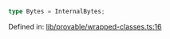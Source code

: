 ```ts
type Bytes = InternalBytes;
```

Defined in: [lib/provable/wrapped-classes.ts:16](https://github.com/o1-labs/o1js/blob/46b9772d07785397c4bd76a102bc9f6730d321bb/src/lib/provable/wrapped-classes.ts#L16)
